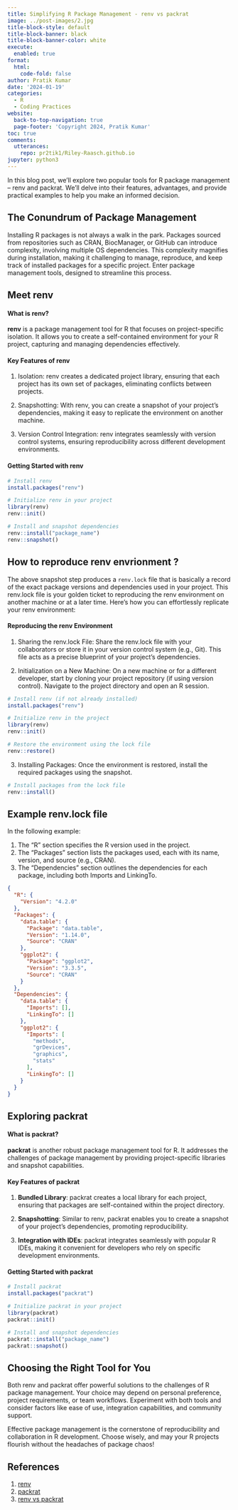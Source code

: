 ```yaml
---
title: Simplifying R Package Management - renv vs packrat
image: ../post-images/2.jpg
title-block-style: default
title-block-banner: black
title-block-banner-color: white
execute:
  enabled: true
format:
  html:
    code-fold: false
author: Pratik Kumar
date: '2024-01-19'
categories:
  - R
  - Coding Practices
website:
  back-to-top-navigation: true
  page-footer: 'Copyright 2024, Pratik Kumar'
toc: true
comments:
  utterances:
    repo: pr2tik1/Riley-Raasch.github.io
jupyter: python3
---
```


In this blog post, we'll explore two popular tools for R package management – renv and packrat. We'll delve into their features, advantages, and provide practical examples to help you make an informed decision.

## The Conundrum of Package Management
Installing R packages is not always a walk in the park. Packages sourced from repositories such as CRAN, BiocManager, or GitHub can introduce complexity, involving multiple OS dependencies. This complexity magnifies during installation, making it challenging to manage, reproduce, and keep track of installed packages for a specific project. Enter package management tools, designed to streamline this process.

## Meet renv
#### What is renv?
**renv** is a package management tool for R that focuses on project-specific isolation. It allows you to create a self-contained environment for your R project, capturing and managing dependencies effectively.

#### Key Features of renv
  1. Isolation: renv creates a dedicated project library, ensuring that each project has its own set of packages, eliminating conflicts between projects.

  2. Snapshotting: With renv, you can create a snapshot of your project's dependencies, making it easy to replicate the environment on another machine.

  3. Version Control Integration: renv integrates seamlessly with version control systems, ensuring reproducibility across different development environments.

#### Getting Started with renv

  ```R
  # Install renv
  install.packages("renv")

  # Initialize renv in your project
  library(renv)
  renv::init()

  # Install and snapshot dependencies
  renv::install("package_name")
  renv::snapshot()
  ```

## How to reproduce renv envrionment ?
The above snapshot step produces a `renv.lock` file that is basically a record of the exact package versions and dependencies used in your project. This renv.lock file is your golden ticket to reproducing the renv environment on another machine or at a later time. Here's how you can effortlessly replicate your renv environment:

#### Reproducing the renv Environment

1. Sharing the renv.lock File: Share the renv.lock file with your collaborators or store it in your version control system (e.g., Git). This file acts as a precise blueprint of your project's dependencies.

2. Initialization on a New Machine: On a new machine or for a different developer, start by cloning your project repository (if using version control). Navigate to the project directory and open an R session.

  ```R
  # Install renv (if not already installed)
  install.packages("renv")

  # Initialize renv in the project
  library(renv)
  renv::init()

  # Restore the environment using the lock file
  renv::restore()
  ```

3. Installing Packages: Once the environment is restored, install the required packages using the snapshot.
  ```R
  # Install packages from the lock file
  renv::install()
  ```


## Example renv.lock file 

In the following example:

1. The "R" section specifies the R version used in the project.
2. The "Packages" section lists the packages used, each with its name, version, and source (e.g., CRAN).
3. The "Dependencies" section outlines the dependencies for each package, including both Imports and LinkingTo.

  ```json
  {
    "R": {
      "Version": "4.2.0"
    },
    "Packages": {
      "data.table": {
        "Package": "data.table",
        "Version": "1.14.0",
        "Source": "CRAN"
      },
      "ggplot2": {
        "Package": "ggplot2",
        "Version": "3.3.5",
        "Source": "CRAN"
      }
    },
    "Dependencies": {
      "data.table": {
        "Imports": [],
        "LinkingTo": []
      },
      "ggplot2": {
        "Imports": [
          "methods",
          "grDevices",
          "graphics",
          "stats"
        ],
        "LinkingTo": []
      }
    }
  }
  ```

## Exploring packrat
#### What is packrat?
**packrat** is another robust package management tool for R. It addresses the challenges of package management by providing project-specific libraries and snapshot capabilities.

#### Key Features of packrat
1. **Bundled Library**: packrat creates a local library for each project, ensuring that packages are self-contained within the project directory.

2. **Snapshotting**: Similar to renv, packrat enables you to create a snapshot of your project's dependencies, promoting reproducibility.

3. **Integration with IDEs**: packrat integrates seamlessly with popular R IDEs, making it convenient for developers who rely on specific development environments.

#### Getting Started with packrat
  ```R
  # Install packrat
  install.packages("packrat")

  # Initialize packrat in your project
  library(packrat)
  packrat::init()

  # Install and snapshot dependencies
  packrat::install("package_name")
  packrat::snapshot()
  ```

## Choosing the Right Tool for You
Both renv and packrat offer powerful solutions to the challenges of R package management. Your choice may depend on personal preference, project requirements, or team workflows. Experiment with both tools and consider factors like ease of use, integration capabilities, and community support.

Effective package management is the cornerstone of reproducibility and collaboration in R development. Choose wisely, and may your R projects flourish without the headaches of package chaos!


## References 

1. [renv](https://rstudio.github.io/renv/articles/renv.html)
2. [packrat](https://rstudio.github.io/packrat/)
3. [renv vs packrat](https://cran.r-project.org/web/packages/renv/vignettes/packrat.html)